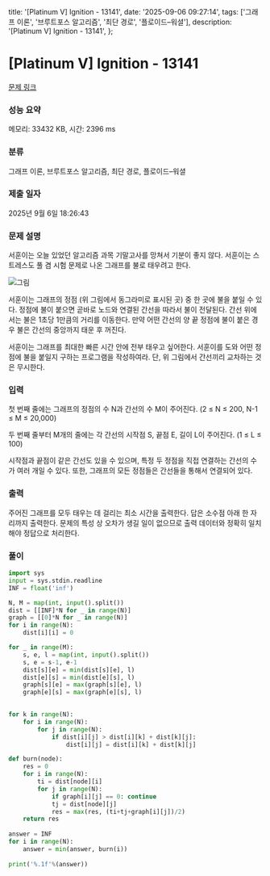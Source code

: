   title: '[Platinum V] Ignition - 13141',
  date: '2025-09-06 09:27:14',
  tags: ['그래프 이론', '브루트포스 알고리즘', '최단 경로', '플로이드–워셜'],
  description: '[Platinum V] Ignition - 13141',
};

# [Platinum V] Ignition - 13141 

[문제 링크](https://www.acmicpc.net/problem/13141) 

### 성능 요약

메모리: 33432 KB, 시간: 2396 ms

### 분류

그래프 이론, 브루트포스 알고리즘, 최단 경로, 플로이드–워셜

### 제출 일자

2025년 9월 6일 18:26:43

### 문제 설명

서훈이는 오늘 있었던 알고리즘 과목 기말고사를 망쳐서 기분이 좋지 않다. 서훈이는 스트레스도 풀 겸 시험 문제로 나온 그래프를 불로 태우려고 한다.

![그림](https://onlinejudgeimages.s3-ap-northeast-1.amazonaws.com/problem/13141/I_ignite.png)

서훈이는 그래프의 정점 (위 그림에서 동그라미로 표시된 곳) 중 한 곳에 불을 붙일 수 있다. 정점에 불이 붙으면 곧바로 노드와 연결된 간선을 따라서 불이 전달된다. 간선 위에서는 불은 1초당 1만큼의 거리를 이동한다. 만약 어떤 간선의 양 끝 정점에 불이 붙은 경우 불은 간선의 중앙까지 태운 후 꺼진다.

서훈이는 그래프를 최대한 빠른 시간 안에 전부 태우고 싶어한다. 서훈이를 도와 어떤 정점에 불을 붙일지 구하는 프로그램을 작성하여라. 단, 위 그림에서 간선끼리 교차하는 것은 무시한다.

### 입력 

 첫 번째 줄에는 그래프의 정점의 수 N과 간선의 수 M이 주어진다. (2 ≤ N ≤ 200, N-1 ≤ M ≤ 20,000)

두 번째 줄부터 M개의 줄에는 각 간선의 시작점 S, 끝점 E, 길이 L이 주어진다. (1 ≤ L ≤ 100)

시작점과 끝점이 같은 간선도 있을 수 있으며, 특정 두 정점을 직접 연결하는 간선의 수가 여러 개일 수 있다. 또한, 그래프의 모든 정점들은 간선들을 통해서 연결되어 있다.

### 출력 

 주어진 그래프를 모두 태우는 데 걸리는 최소 시간을 출력한다. 답은 소수점 아래 한 자리까지 출력한다. 문제의 특성 상 오차가 생길 일이 없으므로 출력 데이터와 정확히 일치해야 정답으로 처리한다.

### 풀이
```python
import sys
input = sys.stdin.readline
INF = float('inf')

N, M = map(int, input().split())
dist = [[INF]*N for _ in range(N)]
graph = [[0]*N for _ in range(N)]
for i in range(N):
    dist[i][i] = 0

for _ in range(M):
    s, e, l = map(int, input().split())
    s, e = s-1, e-1
    dist[s][e] = min(dist[s][e], l)
    dist[e][s] = min(dist[e][s], l)
    graph[s][e] = max(graph[s][e], l)
    graph[e][s] = max(graph[e][s], l)
    

for k in range(N):
    for i in range(N):
        for j in range(N):
            if dist[i][j] > dist[i][k] + dist[k][j]:
                dist[i][j] = dist[i][k] + dist[k][j]

def burn(node):
    res = 0
    for i in range(N):
        ti = dist[node][i]
        for j in range(N):
            if graph[i][j] == 0: continue
            tj = dist[node][j]
            res = max(res, (ti+tj+graph[i][j])/2)
    return res
    
answer = INF
for i in range(N):
    answer = min(answer, burn(i))
            
print('%.1f'%(answer))
```